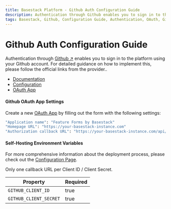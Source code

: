 ```yaml
---
title: Basestack Platform - Github Auth Configuration Guide
description: Authentication through Github enables you to sign in to the platform using your Github account.
tags: Basestack, Github, Configuration Guide, Authentication, OAuth, Github Application Settings, Self-Hosting Environment Variables
---
```



# Github Auth Configuration Guide

Authentication through [Github ↗](https://github.com/?ref=basestack.co) enables you to sign in to the platform using your Github account. For detailed guidance on how to implement this, please follow the official links from the provider..

- [Documentation](https://developer.github.com/apps/building-oauth-apps/authorizing-oauth-apps?ref=basestack.co)
- [Configuration](https://github.com/settings/apps?ref=basestack.co)
- [OAuth App](https://github.com/settings/developers?ref=basestack.co)

#### Github OAuth App Settings

Create a new [OAuth App](https://github.com/settings/developers) by filling out the form with the following settings:

```bash
"Application name": "Feature Forms by Basestack"
"Homepage URL": "https://your-basestack-instance.com"
"Authorization callback URL": "https://your-basestack-instance.com/api/auth/callback/github"
```

#### Self-Hosting Environment Variables

For more comprehensive information about the deployment process, please check
out the [Configuration Page](/self-hosting).

<Callout type="warning" emoji="⚠️">
  Only one callback URL per Client ID / Client Secret.
</Callout>

| Property               | Required |
| ---------------------- | -------- |
| `GITHUB_CLIENT_ID`     | true     |
| `GITHUB_CLIENT_SECRET` | true     |
